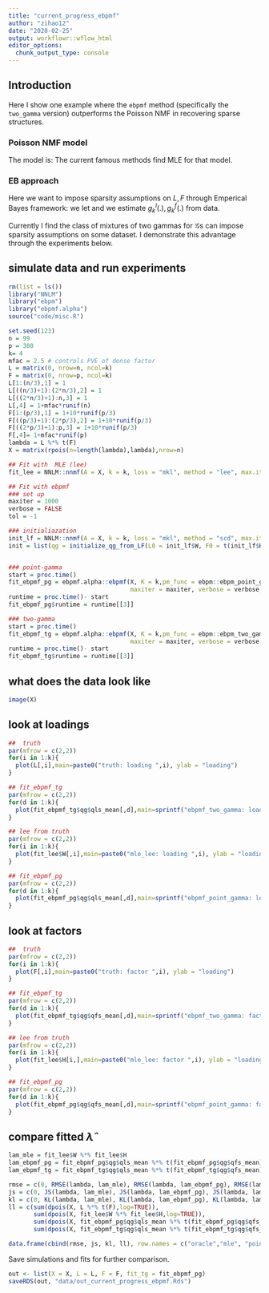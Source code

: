 ```yaml
---
title: "current_progress_ebpmf"
author: "zihao12"
date: "2020-02-25"
output: workflowr::wflow_html
editor_options:
  chunk_output_type: console
---
```


## Introduction
Here I show one example where the `ebpmf` method (specifically the `two_gamma` version) outperforms the Poisson NMF in recovering sparse structures. 

### Poisson NMF model 
The model is:
\begin{align}
& x_{ij} \sim Pois(\lambda_{ij})\\
& \lambda_{ij} = \sum_k l_{ik} f_{jk}\\
& l_{ik}, f_{jk} \geq 0
\end{align}
The current famous methods find MLE for that model. \

### EB approach
Here we want to impose sparsity assumptions on $L, F$ through Emperical Bayes framework: we let 
\begin{align}
& l_{ik} \sim g^l_{k}(.), g^l_{k}(.) \in \mathcal{G}^l\\
& f_{jk} \sim g^f_{k}(.), g^f_{k}(.) \in \mathcal{G}^f
\end{align}
and we estimate $g^l_{k}(.), g^f_{k}(.)$ from data. \

Currently I find the class of mixtures of two gammas for $\mathcal{G}$s can impose sparsity assumptions on some dataset. I demonstrate this advantage through the experiments below. 


## simulate data and run experiments

```r
rm(list = ls())
library("NNLM")
library("ebpm")
library("ebpmf.alpha")
source("code/misc.R")
```

```r
set.seed(123)
n = 99
p = 300
k= 4
mfac = 2.5 # controls PVE of dense factor
L = matrix(0, nrow=n, ncol=k)
F = matrix(0, nrow=p, ncol=k)
L[1:(n/3),1] = 1
L[((n/3)+1):(2*n/3),2] = 1
L[((2*n/3)+1):n,3] = 1
L[,4] = 1+mfac*runif(n)
F[1:(p/3),1] = 1+10*runif(p/3)
F[((p/3)+1):(2*p/3),2] = 1+10*runif(p/3)
F[((2*p/3)+1):p,3] = 1+10*runif(p/3)
F[,4]= 1+mfac*runif(p)
lambda = L %*% t(F)
X = matrix(rpois(n=length(lambda),lambda),nrow=n)
```


```r
## Fit with  MLE (lee) 
fit_lee = NNLM::nnmf(A = X, k = k, loss = "mkl", method = "lee", max.iter = 10000, verbose = FALSE)

## Fit with ebpmf
### set up
maxiter = 1000
verbose = FALSE
tol = -1

### initialiazation
init_lf = NNLM::nnmf(A = X, k = k, loss = "mkl", method = "scd", max.iter = 20, verbose = FALSE)
init = list(qg = initialize_qg_from_LF(L0 = init_lf$W, F0 = t(init_lf$H)))


### point-gamma
start = proc.time()
fit_ebpmf_pg = ebpmf.alpha::ebpmf(X, K = k,pm_func = ebpm::ebpm_point_gamma, init = init,
                                  maxiter = maxiter, verbose = verbose, tol = tol)
runtime = proc.time()- start
fit_ebpmf_pg$runtime = runtime[[3]]

### two-gamma 
start = proc.time()
fit_ebpmf_tg = ebpmf.alpha::ebpmf(X, K = k,pm_func = ebpm::ebpm_two_gamma, init = init,
                                  maxiter = maxiter, verbose = verbose, tol = tol)
runtime = proc.time()- start
fit_ebpmf_tg$runtime = runtime[[3]]
```


## what does the data look like
```r
image(X)
```


## look at loadings
```r
##  truth
par(mfrow = c(2,2))
for(i in 1:k){
  plot(L[,i],main=paste0("truth: loading ",i), ylab = "loading")
}

## fit_ebpmf_tg
par(mfrow = c(2,2))
for(d in 1:k){
  plot(fit_ebpmf_tg$qg$qls_mean[,d],main=sprintf("ebpmf_two_gamma: loading %d", d), ylab = "loading")
}

## lee from truth
par(mfrow = c(2,2))
for(i in 1:k){
  plot(fit_lee$W[,i],main=paste0("mle_lee: loading ",i), ylab = "loading")
}

## fit_ebpmf_pg
par(mfrow = c(2,2))
for(d in 1:k){
  plot(fit_ebpmf_pg$qg$qls_mean[,d],main=sprintf("ebpmf_point_gamma: loading %d", d), ylab = "loading")
}


```


## look at factors
```r
##  truth
par(mfrow = c(2,2))
for(i in 1:k){
  plot(F[,i],main=paste0("truth: factor ",i), ylab = "loading")
}

## fit_ebpmf_tg
par(mfrow = c(2,2))
for(d in 1:k){
  plot(fit_ebpmf_tg$qg$qfs_mean[,d],main=sprintf("ebpmf_two_gamma: factor %d", d), ylab = "loading")
}

## lee from truth
par(mfrow = c(2,2))
for(i in 1:k){
  plot(fit_lee$H[i,],main=paste0("mle_lee: factor ",i), ylab = "loading")
}

## fit_ebpmf_pg
par(mfrow = c(2,2))
for(d in 1:k){
  plot(fit_ebpmf_pg$qg$qfs_mean[,d],main=sprintf("ebpmf_point_gamma: factor %d", d), ylab = "loading")
}
```

## compare fitted $\hat{\lambda}$
```r
lam_mle = fit_lee$W %*% fit_lee$H
lam_ebpmf_pg = fit_ebpmf_pg$qg$qls_mean %*% t(fit_ebpmf_pg$qg$qfs_mean)
lam_ebpmf_tg = fit_ebpmf_tg$qg$qls_mean %*% t(fit_ebpmf_tg$qg$qfs_mean)

rmse = c(0, RMSE(lambda, lam_mle), RMSE(lambda, lam_ebpmf_pg), RMSE(lambda, lam_ebpmf_tg))
js = c(0, JS(lambda, lam_mle), JS(lambda, lam_ebpmf_pg), JS(lambda, lam_ebpmf_tg))
kl = c(0, KL(lambda, lam_mle), KL(lambda, lam_ebpmf_pg), KL(lambda, lam_ebpmf_tg))
ll = c(sum(dpois(X, L %*% t(F),log=TRUE)),
       sum(dpois(X, fit_lee$W %*% fit_lee$H,log=TRUE)),
       sum(dpois(X, fit_ebpmf_pg$qg$qls_mean %*% t(fit_ebpmf_pg$qg$qfs_mean),log=TRUE)),
       sum(dpois(X, fit_ebpmf_tg$qg$qls_mean %*% t(fit_ebpmf_tg$qg$qfs_mean),log=TRUE)))

data.frame(cbind(rmse, js, kl, ll), row.names = c("oracle","mle", "point-gamma", "two-gamma"))
```

Save simulations and fits for further comparison. 
```r
out <- list(X = X, L = L, F = F, fit_tg = fit_ebpmf_pg)
saveRDS(out, "data/out_current_progress_ebpmf.Rds")
```










